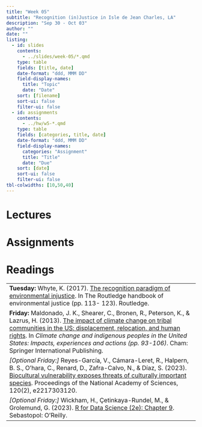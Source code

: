 ```yaml
---
title: "Week 05"
subtitle: "Recognition (in)Justice in Isle de Jean Charles, LA"
description: "Sep 30 - Oct 03"
author: ""
date: ""
listing:
  - id: slides
    contents:
      - ../slides/week-05/*.qmd
    type: table
    fields: [title, date]
    date-format: "ddd, MMM DD"
    field-display-names:
      title: "Topic"
      date: "Date"
    sort: [filename]
    sort-ui: false
    filter-ui: false
  - id: assignments
    contents:
      - ../hw/w5-*.qmd
    type: table
    fields: [categories, title, date]
    date-format: "ddd, MMM DD"
    field-display-names:
      categories: "Assignment"
      title: "Title"
      date: "Due"
    sort: [date]
    sort-ui: false
    filter-ui: false
tbl-colwidths: [10,50,40]
---
```


# Lectures

::: {#slides}
:::

# Assignments

::: {#assignments}
:::

# Readings
|                                                                                                           |
|-----------------------------------------------------------------------------------------------------------|
|**Tuesday:**  Whyte, K. (2017). [The recognition paradigm of environmental injustice](https://www-taylorfrancis-com.ezproxy.wellesley.edu/chapters/edit/10.4324/9781315678986-10/recognition-paradigm-environmental-injustice-kyle-whyte). In The Routledge handbook of environmental justice (pp. 113- 123). Routledge.                        |
|**Friday:** Maldonado, J. K., Shearer, C., Bronen, R., Peterson, K., & Lazrus, H. (2013). [The impact of climate change on tribal communities in the US: displacement, relocation, and human rights](https://ebookcentral.proquest.com/lib/well/reader.action?docID=1782223&ppg=99&c=UERG). In *Climate change and indigenous peoples in the United States: Impacts, experiences and actions (pp. 93-106)*. Cham: Springer International Publishing.|
|*[Optional Friday:]* Reyes-García, V., Cámara-Leret, R., Halpern, B. S., O’hara, C., Renard, D., Zafra-Calvo, N., & Díaz, S. (2023). [Biocultural vulnerability exposes threats of culturally important species](https://www.pnas.org/doi/pdf/10.1073/pnas.2217303120). Proceedings of the National Academy of Sciences, 120(2), e2217303120. |
*[Optional Friday:]* Wickham, H., Çetinkaya-Rundel, M., & Grolemund, G. (2023). [R for Data Science (2e): Chapter 9](https://r4ds.hadley.nz/layers.html). Sebastopol: O'Reilly.   |  
